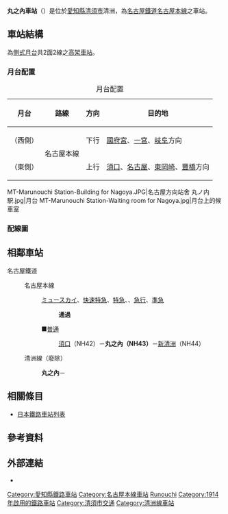 {{NoteTA|1 = zh:丸之內車站; zh-cn:丸之内站; zh-tw:丸之內車站; zh-hk:丸之內站; }}
{{distinguish|丸之內車站 (名古屋市)}}
{{日本車站資訊
|公司色 = #f33
|站名 = 丸之內車站
|圖片 = MT-Marunouchi Station-Building for Gifu 2.JPG
|pxl = 
|圖片說明 = 站舍（岐阜方向）
|日文原名 = 丸ノ内
|平假名 = まるのうち
|羅馬拼音 = MARUNOUCHI
|電報略號 = 
|所在地 = {{JPN}}[[愛知縣|愛知縣]][[清須市|清須市]]清洲1942番7號
|車站構造 = [[地面車站|地面車站]]
|月台配置 = 2面2線
|啟用年月日 = 1914年（[[大正|大正]]3年）9月22日
|廢站年月日 = 
|上下車人次 = 854
|統計年度 = 2013年
|轉乘      =
|備註      =
|全寬備註 = [[無人站|無人站]]（{{link-ja|車站集中管理系統|駅集中管理システム}}導入站）
|adjacent = {{Adjacent stations|system=名古屋鐵道|line=NH|left=須口|right=新清洲|note-left=NH42<br />0.8km|note-mid={{名鐵車站編號|NH|43}}<br />距離[[豐橋站|豐橋]]74.3km|note-right=NH44<br />0.9km}}
}}

'''丸之內車站'''（{{jpn|j=丸ノ内駅|hg=まるのうちえき|rm=Marunouchi eki|f=y}}）是位於[[愛知縣|愛知縣]][[清須市|清須市]]清洲，為[[名古屋鐵道|名古屋鐵道]][[名古屋本線|名古屋本線]]之車站。

== 車站結構 ==
為[[側式月台|側式月台]]共2面2線之[[高架車站|高架車站]]。
=== 月台配置 ===
{| class="wikitable"
|+ 月台配置
|-
!月台!!路線!!方向!!目的地
|-
!（西側）
|rowspan=2 |{{名鐵車站編號|NH}} 名古屋本線
|下行
|[[國府宮站|國府宮]]、[[名鐵一宮站|一宮]]、[[名鐵岐阜站|岐阜]]方向
|-
!（東側）
|上行
|[[須口站|須口]]、[[名鐵名古屋站|名古屋]]、[[東岡崎站|東岡崎]]、[[豐橋站|豐橋]]方向
|}
<gallery widths="170px">
MT-Marunouchi Station-Building for Nagoya.JPG|名古屋方向站舍
丸ノ内駅.jpg|月台
MT-Marunouchi Station-Waiting room for Nagoya.jpg|月台上的候車室
</gallery>
=== 配線圖 ===
{{車站配線圖|type=LD22
|title=丸之內站 構內配線略圖
|width=170px
|left=名古屋方向
|right=一宮、<br />岐阜方向
|source=<ref>[[電気車研究会|電気車研究会]]、『[[鉄道ピクトリアル|鉄道ピクトリアル]]』通巻第816号 2009年3月 臨時増刊号 「特集 - 名古屋鉄道」、巻末折込「名古屋鉄道 配線略図」</ref>
|note=}}

== 相鄰車站 ==
; 名古屋鐵道
: {{名鐵車站編號|NH}} 名古屋本線
:: {{Color|red|'''□'''}}[[名鐵特急|ミュースカイ]]、{{Color|red|□}}[[名鐵特急|快速特急]]、{{Color|red|■}}[[名鐵特急|特急]]、{{Color|blue|□}}{{link-ja|快速急行|快速急行}}、{{Color|blue|■}}[[急行列車|急行]]、{{Color|green|■}}[[準急列車|準急]]
::: '''通過'''
:: ■[[普通列車|普通]]
::: [[須口站|須口]]（NH42）－'''丸之內（NH43）'''－[[新清洲站|新清洲]]（NH44）
: 清洲線（廢除）
:: '''丸之內'''－{{link-ja|試驗場前站 (愛知縣)|試験場前駅 (愛知県)|試験場前}}

== 相關條目 ==
{{Commonscat|Marunouchi Station (Kiyosu)}}
* [[日本鐵路車站列表|日本鐵路車站列表]]
== 參考資料 ==
{{Reflist}}

== 外部連結 ==
* {{外部連結/名古屋鐵道車站|01|1221|丸之內}}

{{名古屋本線}}
{{DEFAULTSORT:Marunouchi}}
[[Category:愛知縣鐵路車站|Category:愛知縣鐵路車站]]
[[Category:名古屋本線車站|Category:名古屋本線車站]]
[[Category:日本鐵路車站_Ma|Runouchi]]
[[Category:1914年啟用的鐵路車站|Category:1914年啟用的鐵路車站]]
[[Category:清須市交通|Category:清須市交通]]
[[Category:清洲線車站|Category:清洲線車站]]